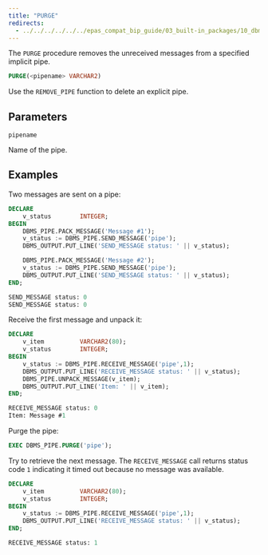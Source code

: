 ```yaml
---
title: "PURGE"
redirects:
  - ../../../../../../epas_compat_bip_guide/03_built-in_packages/10_dbms_pipe/04_purge #generated for docs/epas/reorg-role-use-case-mode
---
```


The `PURGE` procedure removes the unreceived messages from a specified implicit pipe.

```sql
PURGE(<pipename> VARCHAR2)
```

Use the `REMOVE_PIPE` function to delete an explicit pipe.

## Parameters

`pipename`

 Name of the pipe.

## Examples

Two messages are sent on a pipe:

```sql
DECLARE
    v_status        INTEGER;
BEGIN
    DBMS_PIPE.PACK_MESSAGE('Message #1');
    v_status := DBMS_PIPE.SEND_MESSAGE('pipe');
    DBMS_OUTPUT.PUT_LINE('SEND_MESSAGE status: ' || v_status);

    DBMS_PIPE.PACK_MESSAGE('Message #2');
    v_status := DBMS_PIPE.SEND_MESSAGE('pipe');
    DBMS_OUTPUT.PUT_LINE('SEND_MESSAGE status: ' || v_status);
END;

SEND_MESSAGE status: 0
SEND_MESSAGE status: 0
```

Receive the first message and unpack it:

```sql
DECLARE
    v_item          VARCHAR2(80);
    v_status        INTEGER;
BEGIN
    v_status := DBMS_PIPE.RECEIVE_MESSAGE('pipe',1);
    DBMS_OUTPUT.PUT_LINE('RECEIVE_MESSAGE status: ' || v_status);
    DBMS_PIPE.UNPACK_MESSAGE(v_item);
    DBMS_OUTPUT.PUT_LINE('Item: ' || v_item);
END;

RECEIVE_MESSAGE status: 0
Item: Message #1
```

Purge the pipe:

```sql
EXEC DBMS_PIPE.PURGE('pipe');
```

Try to retrieve the next message. The `RECEIVE_MESSAGE` call returns status code `1` indicating it timed out because no message was available.

```sql
DECLARE
    v_item          VARCHAR2(80);
    v_status        INTEGER;
BEGIN
    v_status := DBMS_PIPE.RECEIVE_MESSAGE('pipe',1);
    DBMS_OUTPUT.PUT_LINE('RECEIVE_MESSAGE status: ' || v_status);
END;

RECEIVE_MESSAGE status: 1
```
